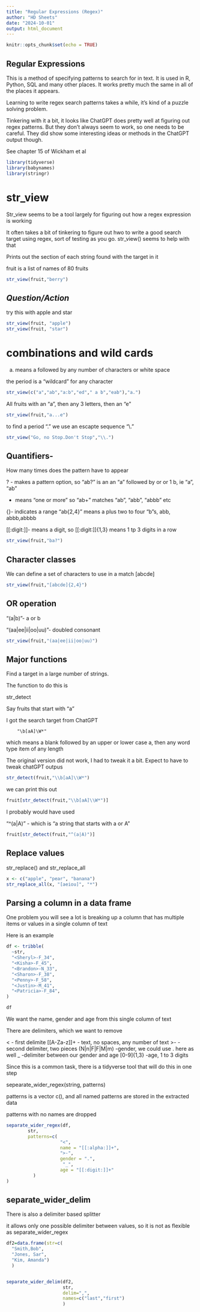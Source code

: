 ---
title: "Regular Expressions (Regex)"
author: "HD Sheets" 
date: "2024-10-01"
output: html_document
---

```{r setup, include=FALSE}
knitr::opts_chunk$set(echo = TRUE)
```

## Regular Expressions

This is a method of specifying patterns to search for in text.  It is used in
R, Python, SQL and many other places.   It works pretty much the same in all of
the places it appears.

Learning to write regex search patterns takes a while, it's kind of a puzzle 
solving problem.

Tinkering with it a bit,  it looks like ChatGPT does pretty well at figuring out
regex patterns.  But they don't always seem to work, so one needs to be careful.
They did show some interesting ideas or methods in the ChatGPT output though.

See chapter 15 of Wickham et al

```{R}
library(tidyverse)
library(babynames)
library(stringr)

```

# str_view

Str_view seems to be a tool largely for figuring out how a regex expression is working

It often takes a bit of tinkering to figure out hwo to write a good search target
using regex,  sort of testing as you go.  str_view() seems to help with that

Prints out the section of each string found with the target in it

fruit is a list of names of 80 fruits

```{R}
str_view(fruit,"berry")
```

## *Question/Action*

try this with apple and star
```{r}
str_view(fruit, "apple")
str_view(fruit, "star")
```

# combinations and wild cards

a.  means a followed by any number of characters or white space

the period is a "wildcard" for any character

```{R}
str_view(c("a","ab","a:b","ed"," a b","eab"),"a.")
```
All fruits with an "a", then any 3 letters, then an "e"

```{R}
str_view(fruit,"a...e")
```

to find a period "." we use an escapte sequence "\\."

```{R}
str_view("Go, no Stop.Don't Stop","\\.")
```

## Quantifiers-

How many times does the pattern have to appear

? - makes a pattern option,  so "ab?" is an an "a" followed by or or 1 b,  ie "a", "ab"

+ means "one or more"  so "ab+" matches   "ab", "abb", "abbb"  etc

{}- indicates a range "ab{2,4}" means a plus two to four "b"s,  abb, abbb,abbbb

[[:digit:]]- means a digit,  so [[:digit:]]{1,3}  means 1 tp 3 digits in a row

```{R}
str_view(fruit,"ba?")

```
## Character classes

We can define a set of characters to use in a match
[abcde]

```{R}
str_view(fruit,"[abcde]{2,4}")
```
## OR operation

"(a|b)"- a or b

"(aa|ee|ii|oo|uu)"- doubled consonant

```{R}
str_view(fruit,"(aa|ee|ii|oo|uu)")
```
## Major functions

Find a target in a large number of strings.

The function to do this is

  str_detect

Say fruits that start with "a"

I got the search target from ChatGPT

        "\b[aA]\W*"

which means a blank \b,   followed by an upper or lower case a, then any word type item
of any length

The original version did not work, I had to tweak it a bit.   Expect to have to
tweak chatGPT outpus

```{R}
str_detect(fruit,"\\b[aA]\\W*")
```

we can print this out

```{R}
fruit[str_detect(fruit,"\\b[aA]\\W*")]
```
I probably would have used

"^(a|A)" -  which is "a string that starts with a or A"

```{R}
fruit[str_detect(fruit,"^(a|A)")]
```


## Replace values

str_replace() and str_replace_all

```{R}
x <- c("apple", "pear", "banana")
str_replace_all(x, "[aeiou]", "*")
```

## Parsing a column in a data frame

One problem you will see a lot is breaking up a column that has multiple
items or values in a single column of text


Here is an example

```{R}
df <- tribble(
  ~str,
  "<Sheryl>-F_34",
  "<Kisha>-F_45", 
  "<Brandon>-N_33",
  "<Sharon>-F_38", 
  "<Penny>-F_58",
  "<Justin>-M_41", 
  "<Patricia>-F_84", 
)

```

```{R}
df
```

We want the name, gender and age from this single column of text

There are delimiters, which we want to remove

<              - first delimite
[[A-Za-z]]+    - text, no spaces, any number of text
>-            -second delimiter, two pieces
(N|n|F|F|M|m)   -gender,  we could use . here as well
_               -delimiter between our gender and age
[0-9]{1,3}       -age,  1 to 3 digits

Since this is a common task, there is a tidyverse tool that will do this
in one step

sepearate_wider_regex(string, patterns)

patterns is a vector c(),  and all named patterns are stored in the extracted
data

patterns with no names are dropped

```{R}

separate_wider_regex(df,
        str,
        patterns=c(
                    "<", 
                    name = "[[:alpha:]]+", 
                    ">-",
                    gender = ".",
                     "_",
                    age = "[[:digit:]]+"
          )
)
```


## separate_wider_delim

There is also a delimiter based splitter

it allows only one possible delimiter between values,  so it is not as
flexible as separate_wider_regex

```{R}

df2=data.frame(str=c(
  "Smith,Bob",
  "Jones, Sar",
  "Kim, Amanda")
  )


separate_wider_delim(df2,
                     str,
                     delim=",",
                     names=c("last","first")
                     )

```

